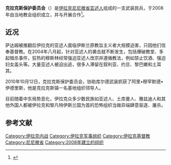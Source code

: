 {{Infobox War Faction
|name=Qaraqosh Protection Committee<br>克拉克斯保护委员会
|war=[[伊拉克内战|伊拉克内战]]特别是[[2014年伊拉克北部內戰|2014年伊拉克北部內戰]]
|image=
|caption=
|active=2008年–现在
|leaders=[[Sarkis_Aghajan_Mamendo|Sarkis Aghajan Mamendo]]<br />[[Sabah_Behnem|Sabah Behnem]]
|clans=
|headquarters=[[Qaraqosh|Qaraqosh]]
|area=[[尼尼微省|尼尼微省]]
|strength= 1,200 <ref>{{Cite web |url=http://www.aftonbladet.se/qaraqosh/45000assyriansiraqis// |title=存档副本 |access-date=2014-09-23 |archive-url=https://web.archive.org/web/20140819085310/http://www.aftonbladet.se/qaraqosh/45000assyriansiraqis// |archive-date=2014-08-19 |dead-url=yes }}</ref>
|partof= 
|previous=
|next=
|allies= [[File:Flag_of_Iraq.svg|25px]] [[伊拉克军事|伊拉克军队]]<br />
[[File:Flag_of_Kurdistan.svg|25px]] [[佩什梅格|佩什梅格]]<br />
[[File:Flag_of_Kurdistan.svg|25px]] [[Asayish_(Kurdistan_Regional_Government)|Asayish]]
|opponents= [[File:Flag_of_al-Qaeda_in_Iraq.svg|25px]] [[伊拉克基地组织|伊拉克基地组织]]<br />{{flag|Islamic State of Iraq and the Levant}}
|battles=
}}

'''克拉克斯保护委员会'''（{{lang-ar|هيئة_حراسات_بغديدا}}）是[[伊拉克|伊拉克]][[尼尼微省|尼尼微省]][[亚述人|亚述人]]组成的一支武装民兵，于2008年由当地教会组织成立，并与{{le|伊拉克警察|Iraqi Police}}开展合作<ref name="Growing Stronger">{{cite news | url=http://www.npr.org/templates/story/story.php?storyId=95343489 | work=NPR | title=Christian Security Forces Growing Stronger In Iraq | date=2008-10-06 | accessdate=2012-04-08 | archive-date=2017-10-26 | archive-url=https://web.archive.org/web/20171026095031/http://www.npr.org/templates/story/story.php?storyId=95343489 | dead-url=no }}</ref>。

== 近况 ==
萨达姆被推翻后伊拉克的亚述人面临伊斯兰原教旨主义者大规模迫害，只因他们信奉基督教。在2004年八月起，针对亚述人的袭击就不断发生，包括爆破教堂、多起暗杀事件，狂热的穆斯林经常强迫亚述人改宗并遵循教法，例如禁止饮酒、强迫妇女盖头等。大量亚述人被迫出逃，很多人滞留在叙利亚、约旦、黎巴嫩和土耳其。

2010年10月12日，克拉克斯保护委员会，协助库尔德武装抓获了阿里•穆罕默德•伊德里斯，他是克拉克斯镇一名基地组织领导人。

目前随着中东局势恶化，伊拉克众多少数民族如亚述人、土库曼人、雅兹迪人和其他外国人都被伊拉克和黎凡特伊斯兰国为首的恐怖组织当做异端肆意驱逐、屠杀。
==参考文献==
{{reflist}}

[[Category:伊拉克内战|Category:伊拉克内战]]
[[Category:伊拉克军事组织|Category:伊拉克军事组织]]
[[Category:伊拉克基督教|Category:伊拉克基督教]]
[[Category:尼尼微省|Category:尼尼微省]]
[[Category:2008年建立的组织|Category:2008年建立的组织]]